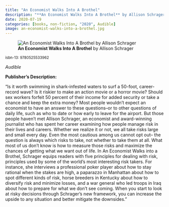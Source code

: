 ```yaml
---
title: "An Economist Walks Into A Brothel"
description: "**An Economist Walks Into A Brothel** by Allison Schrager"
date: 2020-07-19
categories: [books, non-fiction, "2020", Audible]
image: an-economist-walks-into-a-brothel.jpg
---
```

![**An Economist Walks Into A Brothel** by Allison Schrager](an-economist-walks-into-a-brothel.jpg){fig-align="left"}

<sup>isbn-13: 9780525533962</sup>

*Audible*

**Publisher's Description:**

"Is it worth swimming in shark-infested waters to surf a 50-foot, career-
record wave? Is it riskier to make an action movie or a horror movie?
Should sex workers forfeit 50 percent of their income for added security or
take a chance and keep the extra money? Most people wouldn't expect an
economist to have an answer to these questions--or to other questions of
daily life, such as who to date or how early to leave for the airport. But
those people haven't met Allison Schrager, an economist and award-winning
journalist who has spent her career examining how people manage risk in
their lives and careers. Whether we realize it or not, we all take risks
large and small every day. Even the most cautious among us cannot opt out--
the question is always which risks to take, not whether to take them at
all. What most of us don't know is how to measure those risks and maximize
the chances of getting what we want out of life. In An Economist Walks into
a Brothel, Schrager equips readers with five principles for dealing with
risk, principles used by some of the world's most interesting risk takers.
For instance, she interviews a professional poker player about how to stay
rational when the stakes are high, a paparazzo in Manhattan about how to
spot different kinds of risk, horse breeders in Kentucky about how to
diversify risk and minimize losses, and a war general who led troops in
Iraq about how to prepare for what we don't see coming. When you start to
look at risky decisions through Schrager's new framework, you can increase
the upside to any situation and better mitigate the downsides."